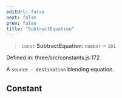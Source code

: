 ```yaml
---
editUrl: false
next: false
prev: false
title: "SubtractEquation"
---
```


> `const` **SubtractEquation**: `number` = `101`

Defined in: three/src/constants.js:172

A `source - destination` blending equation.

## Constant
